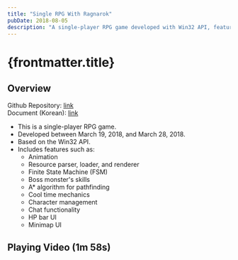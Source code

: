 ```yaml
---
title: "Single RPG With Ragnarok"
pubDate: 2018-08-05
description: "A single-player RPG game developed with Win32 API, featuring animation, resource handling, FSM, A* algorithm, boss skills, and various UI elements."
---
```



# {frontmatter.title}

## Overview

Github Repository: [link](https://github.com/harryplusplus/Ragnarok)  
Document (Korean): [link](https://bit.ly/2PfBl8E)

- This is a single-player RPG game.
- Developed between March 19, 2018, and March 28, 2018.
- Based on the Win32 API.
- Includes features such as:
  - Animation
  - Resource parser, loader, and renderer
  - Finite State Machine (FSM)
  - Boss monster's skills
  - A\* algorithm for pathfinding
  - Cool time mechanics
  - Character management
  - Chat functionality
  - HP bar UI
  - Minimap UI

## Playing Video (1m 58s)

<YouTubeEmbed videoId="swys-TtQCl0" />
